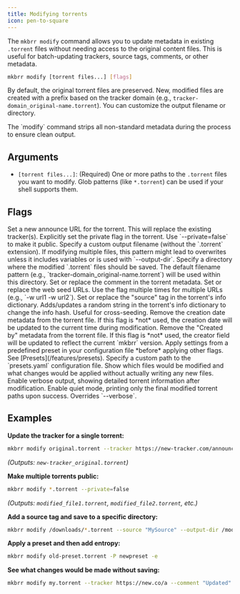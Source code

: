 ```yaml
---
title: Modifying torrents
icon: pen-to-square
---
```


The `mkbrr modify` command allows you to update metadata in existing `.torrent` files without needing access to the original content files. This is useful for batch-updating trackers, source tags, comments, or other metadata.

```bash
mkbrr modify [torrent files...] [flags]
```

By default, the original torrent files are preserved. New, modified files are created with a prefix based on the tracker domain (e.g., `tracker-domain_original-name.torrent`). You can customize the output filename or directory.

<Note>
  The `modify` command strips all non-standard metadata during the process to ensure clean output.
</Note>

## Arguments

-   `[torrent files...]`: (Required) One or more paths to the `.torrent` files you want to modify. Glob patterns (like `*.torrent`) can be used if your shell supports them.

## Flags

<ParamField path="--tracker, -t" type="string">
  Set a new announce URL for the torrent. This will replace the existing tracker(s).
</ParamField>

<ParamField path="--private, -p" type="boolean" default="true">
  Explicitly set the private flag in the torrent. Use `--private=false` to make it public.
</ParamField>

<ParamField path="--output, -o" type="string">
  Specify a custom output filename (without the `.torrent` extension). If modifying multiple files, this pattern might lead to overwrites unless it includes variables or is used with `--output-dir`.
</ParamField>

<ParamField path="--output-dir" type="string">
  Specify a directory where the modified `.torrent` files should be saved. The default filename pattern (e.g., `tracker-domain_original-name.torrent`) will be used within this directory.
</ParamField>

<ParamField path="--comment, -c" type="string">
  Set or replace the comment in the torrent metadata.
</ParamField>

<ParamField path="--web-seed, -w" type="string[]">
  Set or replace the web seed URLs. Use the flag multiple times for multiple URLs (e.g., `-w url1 -w url2`).
</ParamField>

<ParamField path="--source, -s" type="string">
  Set or replace the "source" tag in the torrent's info dictionary.
</ParamField>

<ParamField path="--entropy, -e" type="boolean" default="false">
  Adds/updates a random string in the torrent's info dictionary to change the info hash. Useful for cross-seeding.
</ParamField>

<ParamField path="--no-date, -d" type="boolean" default="false">
  Remove the creation date metadata from the torrent file. If this flag is *not* used, the creation date will be updated to the current time during modification.
</ParamField>

<ParamField path="--no-creator" type="boolean" default="false">
  Remove the "Created by" metadata from the torrent file. If this flag is *not* used, the creator field will be updated to reflect the current `mkbrr` version.
</ParamField>

<ParamField path="--preset, -P" type="string">
  Apply settings from a predefined preset in your configuration file *before* applying other flags. See [Presets](/features/presets).
</ParamField>

<ParamField path="--preset-file" type="string">
  Specify a custom path to the `presets.yaml` configuration file.
</ParamField>

<ParamField path="--dry-run, -n" type="boolean" default="false">
  Show which files would be modified and what changes would be applied without actually writing any new files.
</ParamField>

<ParamField path="--verbose, -v" type="boolean" default="false">
  Enable verbose output, showing detailed torrent information after modification.
</ParamField>

<ParamField path="--quiet" type="boolean" default="false">
  Enable quiet mode, printing only the final modified torrent paths upon success. Overrides `--verbose`.
</ParamField>

## Examples

**Update the tracker for a single torrent:**
```bash
mkbrr modify original.torrent --tracker https://new-tracker.com/announce
```
*(Outputs: `new-tracker_original.torrent`)*

**Make multiple torrents public:**
```bash
mkbrr modify *.torrent --private=false
```
*(Outputs: `modified_file1.torrent`, `modified_file2.torrent`, etc.)*

**Add a source tag and save to a specific directory:**
```bash
mkbrr modify /downloads/*.torrent --source "MySource" --output-dir /modified-torrents/
```

**Apply a preset and then add entropy:**
```bash
mkbrr modify old-preset.torrent -P newpreset -e
```

**See what changes would be made without saving:**
```bash
mkbrr modify my.torrent --tracker https://new.co/a --comment "Updated" --dry-run
